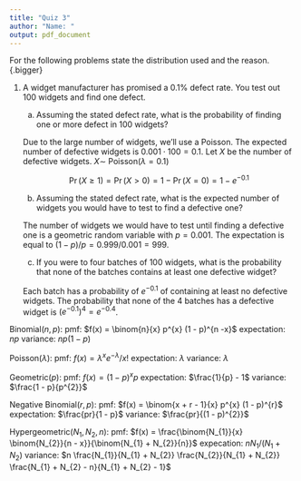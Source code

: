 ```yaml
---
title: "Quiz 3"
author: "Name: "
output: pdf_document
---
```


For the following problems state the distribution used and the reason. {.bigger}

1. A widget manufacturer has promised a $0.1 \%$ defect rate.  You test out 100 widgets and find one defect.  
    a. Assuming the stated defect rate, what is the probability of finding one or more defect in 100 widgets?
    
    Due to the large number of widgets, we'll use a Poisson.  The expected number of defective widgets is $0.001 \cdot 100 = 0.1$.  Let $X$ be the number of defective widgets.  $X \sim$ Poisson$(\lambda = 0.1)$
    
    $$\Pr(X \geq 1) = \Pr(X > 0) = 1 - \Pr(X = 0) = 1 - e^{- 0.1}$$
    
    b.  Assuming the stated defect rate, what is the expected number of widgets you would have to test to find a defective one?
    
    The number of widgets we would have to test until finding a defective one is a geometric random variable with $p = 0.001$.  The expectation is equal to $(1 - p)/p = 0.999/0.001 = 999$.
    
    c.  If you were to four batches of 100 widgets, what is the probability that none of the batches contains at least one defective widget?
    
    Each batch has a probability of $e^{- 0.1}$ of containing at least no defective widgets.  The probability that none of the 4 batches has a defective widget is $(e^{-0.1})^{4} = e^{-0.4}$.
    
\pagebreak

Binomial$(n, p)$: \newline
    pmf: $f(x) = \binom{n}{x} p^{x} (1 - p)^{n -x}$ \newline
    expectation: $np$ \newline
    variance: $np (1 - p)$

Poisson$(\lambda)$: \newline
pmf: $f(x) = \lambda^{x} e^{-\lambda} / x!$ \newline
expectation: $\lambda$ \newline
variance: $\lambda$ \newline

Geometric$(p)$: \newline
pmf: $f(x) = (1 - p)^{x} p$ \newline
expectation: $\frac{1}{p} - 1$ \newline
variance: $\frac{1 - p}{p^{2}}$ \newline

Negative Binomial$(r, p)$: \newline
pmf: $f(x) = \binom{x + r - 1}{x} p^{x} (1 - p)^{r}$ \newline
expectation: $\frac{pr}{1 - p}$ \newline
variance: $\frac{pr}{(1 - p)^{2}}$ \newline

Hypergeometric$(N_{1}, N_{2}, n)$: \newline 
pmf: $f(x) = \frac{\binom{N_{1}}{x} \binom{N_{2}}{n - x}}{\binom{N_{1} + N_{2}}{n}}$ \newline
expecation: $n N_{1}/ (N_{1} + N_{2})$ \newline
variance: $n \frac{N_{1}}{N_{1} + N_{2}} \frac{N_{2}}{N_{1} + N_{2}} \frac{N_{1} + N_{2} - n}{N_{1} + N_{2} - 1}$

    
    